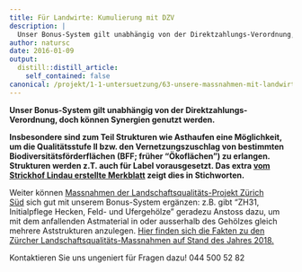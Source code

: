 ```yaml
---
title: Für Landwirte: Kumulierung mit DZV
description: |
  Unser Bonus-System gilt unabhängig von der Direktzahlungs-Verordnung, doch können Synergien genutzt werden.  Insbesondere sind zum Teil Strukturen wie Asthaufen eine Möglichkeit, um die Qualitätsstufe II bzw. den Vernetzungszuschlag von bestimmten Biodiversitätsförderflächen (BFF; früher "Ökoflächen") zu erlangen. Strukturen werden z.T. auch für Label vorausgesetzt. Das extra vom Strickhof Lindau erstellte Merkblatt zeigt dies in Stichworten.
author: natursc
date: 2016-01-09
output:
  distill::distill_article:
    self_contained: false
canonical: /projekt/1-1-untersuetzung/63-unsere-massnahmen-mit-landwirtschaftlichen-direktzahlungen-kombinieren
---
```



**Unser Bonus-System gilt unabhängig von der Direktzahlungs-Verordnung,
doch können Synergien genutzt werden. **

**Insbesondere sind zum Teil Strukturen wie Asthaufen eine Möglichkeit,
um die Qualitätsstufe II bzw. den Vernetzungszuschlag von bestimmten
Biodiversitätsförderflächen (BFF; früher "Ökoflächen") zu erlangen.
Strukturen werden z.T. auch für Label vorausgesetzt. Das extra [vom
Strickhof Lindau erstellte
Merkblatt](images/dokumente/Strukturen_DZV_Label_Staeheli2018.pdf) zeigt
dies in Stichworten.**

Weiter können [Massnahmen der Landschaftsqualitäts-Projekt Zürich
Süd](images/dokumente/massnahmenliste_lqp_sued.pdf) sich gut mit unserem
Bonus-System ergänzen: z.B. gibt "ZH31, Initialpflege Hecken, Feld- und
Ufergehölze" geradezu Anstoss dazu, um mit dem anfallenden Astmaterial
in oder ausserhalb des Gehölzes gleich mehrere Aststrukturen anzulegen.
[Hier finden sich die Fakten zu den Zürcher
Landschaftsqualitäts-Massnahmen auf Stand des Jahres
2018.](images/dokumente/lq_massnahmenkatalog_achtzehn.pdf)

Kontaktieren Sie uns ungeniert für Fragen dazu! 044 500 52 82

<!--http://wieselundco.ch/projekt/1-1-untersuetzung/63-unsere-massnahmen-mit-landwirtschaftlichen-direktzahlungen-kombinieren-->
